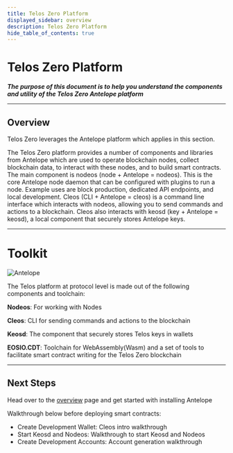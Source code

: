 ```yaml
---
title: Telos Zero Platform
displayed_sidebar: overview
description: Telos Zero Platform
hide_table_of_contents: true
---
```


# Telos Zero Platform


_**The purpose of this document is to help you understand the components and utility of the Telos Zero Antelope platform**_

--------------------                           ------

## Overview

Telos Zero leverages the Antelope platform which applies in this section.

The Telos Zero platform provides a number of components and libraries from Antelope which are used to operate blockchain nodes, collect blockchain data, to interact with these nodes, and to build smart contracts. The main component is nodeos (node + Antelope = nodeos). This is the core Antelope node daemon that can be configured with plugins to run a node. Example uses are block production, dedicated API endpoints, and local development. Cleos (CLI + Antelope = cleos) is a command line interface which interacts with nodeos, allowing you to send commands and actions to a blockchain. Cleos also interacts with keosd (key + Antelope = keosd), a local component that securely stores Antelope keys.

--------------------------------                -------------

# Toolkit

![Antelope](/img/eosio_development_lifecycle.png)

The Telos platform at protocol level is made out of the following components and toolchain:

**Nodeos**: For working with Nodes

**Cleos**: CLI for sending commands and actions to the blockchain

**Keosd**: The component that securely stores Telos keys in wallets

**EOSIO.CDT**: Toolchain for WebAssembly(Wasm) and a set of tools to facilitate smart contract writing for the Telos Zero blockchain




------    --------------                           ------

## Next Steps 

Head over to the [overview](/zero/about/overview) page and get started with installing Antelope

Walkthrough below before deploying smart contracts:

- Create Development Wallet: Cleos intro walkthrough
- Start Keosd and Nodeos: Walkthrough to start Keosd and Nodeos
- Create Development Accounts: Account generation walkthrough






